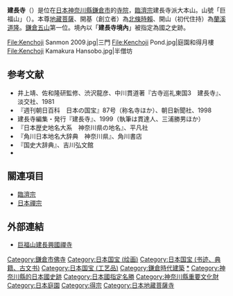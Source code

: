 {{日本寺院
| name = 建長寺
| img = File:Kenchoji Main Complex.jpg
| img_capt = 境內
| image_width = 260
| nihongo = 建長寺
| hiragana = けんちょうじ
| romaji = Kenchō-ji
| location = {{JPN}}[[神奈川縣|神奈川縣]][[鎌倉市|鎌倉市]]山ノ內8
| sangou = 巨福山
| section = [[臨濟宗|臨濟宗]]建長寺派大本山
| god = [[地藏菩薩|地藏菩薩]]
| found_year = [[後深草天皇|後深草天皇]][[建長|建長]]五年（1253年）
| founder = [[北條時賴|北條時賴]]（開基）<br>[[蘭溪道隆|蘭溪道隆]]（開山）
| official_name = 巨福山 建長興國禪寺
| alias = 
| struct = 
| title = [[鎌倉五山|鎌倉五山]]一位<br>鎌倉二十四地藏9～11番
| cultural_collection = 絹本淡彩蘭溪道隆像・大覺禪師墨蹟<br>法語規則・梵鐘（國寶）<br>山門・法堂・絹本著色釋迦三尊像 他（重要文化財）
}}
'''建長寺'''（{{lang-ja|'''建長寺'''}}）是位在[[日本|日本]][[神奈川縣|神奈川縣]][[鎌倉市|鎌倉市]]的[[寺院|寺院]]，[[臨濟宗|臨濟宗]]建長寺派大本山。山號「巨福山」（{{lang|ja|巨福山}}）。本尊[[地藏菩薩|地藏菩薩]]、開基（創立者）為[[北條時賴|北條時賴]]、開山（初代住持）為[[蘭溪道隆|蘭溪道隆]]。[[鎌倉五山|鎌倉五山]]第一位。境內以「'''建長寺境內'''」被指定為國之史跡。

<gallery>
File:Kenchoji Sanmon 2009.jpg|三門
File:Kenchoji Pond.jpg|庭園和得月樓
File:Kenchoji Kamakura Hansobo.jpg|半僧坊
</gallery>

== 参考文献 ==
* 井上靖、佐和隆研監修、渋沢龍彦、中川貫道著『古寺巡礼東国3　建長寺』、淡交社、1981
*『週刊朝日百科　日本の国宝』87号（称名寺ほか）、朝日新聞社、1998 
* 建長寺編集・発行『建長寺』、1999（執筆は貫達人、三浦勝男ほか）
*『日本歴史地名大系　神奈川県の地名』、平凡社
*『角川日本地名大辞典　神奈川県』、角川書店
*『国史大辞典』、吉川弘文館
* {{cite book|和書|title=[[新編鎌倉志|新編鎌倉志]]|editor=河井恒久 等編|publisher=大日本地誌大系刊行会|year=1915|series=大日本地誌大系|volume=第5冊|chapter=巻之三 建長寺|pages=48-62|id={{NDLJP|952770/39}}|ref={{sfnref|新編鎌倉志|1015}}}}

== 關連項目 ==
{{Commonscat|Kenchoji}}
*[[臨濟宗|臨濟宗]]
*[[日本禪宗|日本禪宗]]

== 外部連結 ==
* [http://www.kenchoji.com/ 巨福山建長興國禪寺] {{Wayback|url=http://www.kenchoji.com/ |date=20201130020835 }}

{{DEFAULTSORT:Kenchoji}}
[[Category:鎌倉市佛寺|Category:鎌倉市佛寺]]
[[Category:日本国宝_(绘画)|Category:日本国宝 (绘画)]]
[[Category:日本国宝_(书迹、典籍、古文书)|Category:日本国宝 (书迹、典籍、古文书)]]
[[Category:日本国宝_(工艺品)|Category:日本国宝 (工艺品)]]
[[Category:鎌倉時代建築|Category:鎌倉時代建築]]
[[Category:臨濟宗建長寺派佛寺|*]]
[[Category:神奈川縣的日本國史跡|Category:神奈川縣的日本國史跡]]
[[Category:日本國指定名勝|Category:日本國指定名勝]]
[[Category:神奈川縣重要文化財|Category:神奈川縣重要文化財]]
[[Category:日本庭園|Category:日本庭園]]
[[Category:得宗|Category:得宗]]
[[Category:日本地藏菩薩寺|Category:日本地藏菩薩寺]]